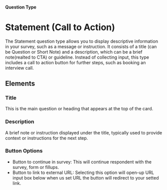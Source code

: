 
#### Question Type

# Statement (Call to Action)

The Statement question type allows you to display descriptive information in your survey, such as a message or instruction. It consists of a title (can be Question or Short Note) and a description, which can be a brief note(realted to CTA) or guideline. Instead of collecting input, this type includes a call to action button for further steps, such as booking an interview call.

<SurveyEmbed surveyUrl="https://app.formbricks.com/s/k3p7r7riyy504u4zziqat8zj" />

## Elements
<MdxImage
  src={StatementCTA}
  alt="Overview of Statement question type"
  quality="100"
  className="max-w-full rounded-lg sm:max-w-3xl"
/>

### Title
This is the main question or heading that appears at the top of the card.

### Description
A brief note or instruction displayed under the title, typically used to provide context or instructions for the next step.

### Button Options
- Button to continue in survey: This will continue respondent with the survey, form or fillups.
- Button to link to external URL: Selecting this option will open-up URL input box below when us set URL the button will redirect to your setted link.
